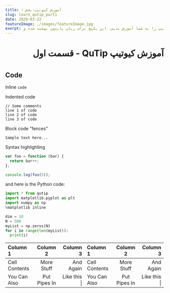 ```yaml
---
title: آموزش کیوتیپ-بخش ۱
slug: learn_qutip_part1
date: 2020-03-22
featureImage: ./images/featureImage.jpg
exerpt: قصد داریم طی چند پست آموزشی، نحوه انجام محاسبات بوسیله پکیچ محاسباتی کیوتیپ را به شما آموزش بدیم. این پکیچ برای زبان پایتون نوشته شده و ...
---
```

<h1 dir='rtl'>آموزش کیوتیپ QuTip - قسمت اول<h1/>

## Code

Inline `code`

Indented code

    // Some comments
    line 1 of code
    line 2 of code
    line 3 of code


Block code "fences"

```
Sample text here...
```

Syntax highlighting

``` js
var foo = function (bar) {
  return bar++;
};

console.log(foo(5));
```
and here is the Python code:
``` python
import * from qutip
import matplotlib.pyplot as plt
import numpy as np
%matplotlib inline

dim = 10
N = 500
myList = np.zeros(N)
for i in range(len(myList)):
  print(i)
```
| Column 1       | Column 2     | Column 3     | Column 1       | Column 2     | Column 3     |
| :------------- | :----------: | -----------: | :------------- | :----------: | -----------: |
|  Cell Contents | More Stuff   | And Again    |  Cell Contents | More Stuff   | And Again    |
| You Can Also   | Put Pipes In | Like this \| | You Can Also   | Put Pipes In | Like this \| |